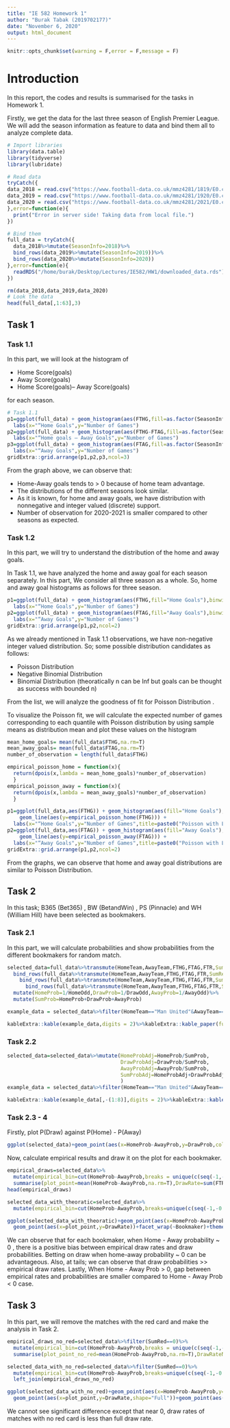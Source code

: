 ```yaml
---
title: "IE 582 Homework 1"
author: "Burak Tabak (2019702177)"
date: "November 6, 2020"
output: html_document
---
```


```r
knitr::opts_chunk$set(warning = F,error = F,message = F)
```

# Introduction

In this report, the codes and results is summarised for the tasks in Homework 1.

Firstly, we get the data for the last three season of English Premier League. We will add the season information as feature to data and bind them all to analyze complete data.

```r
# Import libraries
library(data.table)
library(tidyverse)
library(lubridate)

# Read data
tryCatch({
data_2018 = read.csv("https://www.football-data.co.uk/mmz4281/1819/E0.csv")
data_2019 = read.csv("https://www.football-data.co.uk/mmz4281/1920/E0.csv")
data_2020 = read.csv("https://www.football-data.co.uk/mmz4281/2021/E0.csv")
},error=function(e){
  print("Error in server side! Taking data from local file.")
})

# Bind them
full_data = tryCatch({
  data_2018%>%mutate(SeasonInfo=2018)%>%
  bind_rows(data_2019%>%mutate(SeasonInfo=2019))%>%
  bind_rows(data_2020%>%mutate(SeasonInfo=2020))
},error=function(e){
  readRDS("/home/burak/Desktop/Lectures/IE582/HW1/downloaded_data.rds")
})

rm(data_2018,data_2019,data_2020)
# Look the data
head(full_data[,1:63],3)
```


## Task 1

### Task 1.1

In this part, we will look at the histogram of

* Home Score(goals)
* Away Score(goals)
* Home Score(goals)– Away Score(goals)

for each season.

```r
# Task 1.1
p1=ggplot(full_data) + geom_histogram(aes(FTHG,fill=as.factor(SeasonInfo)),binwidth = 0.5,show.legend = F)+facet_wrap(~SeasonInfo,nrow=3)+theme_bw()+
  labs(x="“Home Goals",y="Number of Games")
p2=ggplot(full_data) + geom_histogram(aes(FTHG-FTAG,fill=as.factor(SeasonInfo)),binwidth = 0.5,show.legend = F)+facet_wrap(~SeasonInfo,nrow=3)+theme_bw()+
  labs(x="“Home goals – Away Goals",y="Number of Games")
p3=ggplot(full_data) + geom_histogram(aes(FTAG,fill=as.factor(SeasonInfo)),binwidth = 0.5,show.legend = F)+facet_wrap(~SeasonInfo,nrow=3)+theme_bw()+
  labs(x="“Away Goals",y="Number of Games")
gridExtra::grid.arrange(p1,p2,p3,ncol=3)

```

From the graph above, we can observe that:

* Home-Away goals tends to > 0 because of home team advantage.
* The distributions of the different seasons look similar.
* As it is known, for home and away goals, we have distribution with nonnegative and integer valued (discrete) support.
* Number of observation for 2020-2021 is smaller compared to other seasons as expected. 

### Task 1.2

In this part, we will try to understand the distribution of the home and away goals.

In Task 1.1, we have analyzed the home and away goal for each season separately. In this part, We consider all three season as a whole. So, home and away goal histograms as follows for three season.

```r
p1=ggplot(full_data) + geom_histogram(aes(FTHG,fill="Home Goals"),binwidth = 0.5,show.legend = F)+theme_bw()+
  labs(x="“Home Goals",y="Number of Games")
p2=ggplot(full_data) + geom_histogram(aes(FTAG,fill="Away Goals"),binwidth = 0.5,show.legend = F)+theme_bw()+
  labs(x="“Away Goals",y="Number of Games")
gridExtra::grid.arrange(p1,p2,ncol=2)

```

As we already mentioned in Task 1.1 observations, we have non-negative integer valued distribution. So; some possible distribution candidates as follows:

* Poisson Distribution
* Negative Binomial Distribution
* Binomial Distribution (theoratically n can be Inf but goals can be thought as success with bounded n)

From the list, we will analyze the goodness of fit for Poisson Distribution .

To visualize the Poisson fit,  we will calculate the expected number of games corresponding to each quantile with Poisson distribution by using sample means as distribution mean and plot these values on the histogram

```r
mean_home_goals= mean(full_data$FTHG,na.rm=T)
mean_away_goals= mean(full_data$FTAG,na.rm=T)
number_of_observation = length(full_data$FTHG)

empirical_poisson_home = function(x){
  return(dpois(x,lambda = mean_home_goals)*number_of_observation)
  }
empirical_poisson_away = function(x){
  return(dpois(x,lambda = mean_away_goals)*number_of_observation)
  }

p1=ggplot(full_data,aes(FTHG)) + geom_histogram(aes(fill="Home Goals"),binwidth = 0.5,show.legend = F)+theme_bw()+
    geom_line(aes(y=empirical_poisson_home(FTHG))) +
  labs(x="“Home Goals",y="Number of Games",title=paste0("Poisson with Lambda: ",round(mean_home_goals,2)))
p2=ggplot(full_data,aes(FTAG)) + geom_histogram(aes(fill="Away Goals"),binwidth = 0.5,show.legend = F)+theme_bw()+
    geom_line(aes(y=empirical_poisson_away(FTAG))) +
  labs(x="“Away Goals",y="Number of Games",title=paste0("Poisson with Lambda: ",round(mean_away_goals,2)))
gridExtra::grid.arrange(p1,p2,ncol=2)

```

From the graphs, we can observe that home and away goal distributions are similar to Poisson Distribution.

## Task 2

In this task; B365 (Bet365) , BW (BetandWin) , PS (Pinnacle) and WH (William Hill) have been selected as bookmakers.

### Task 2.1

In this part, we will calculate probabilities and show probabilities from the different bookmakers for random match.

```r
selected_data=full_data%>%transmute(HomeTeam,AwayTeam,FTHG,FTAG,FTR,SumRed=HR+AR,HomeOdd=B365H,DrawOdd=B365D,AwayOdd=B365A,Bookmaker="Bet365")%>%
  bind_rows(full_data%>%transmute(HomeTeam,AwayTeam,FTHG,FTAG,FTR,SumRed=HR+AR,HomeOdd=BWH,DrawOdd=BWD,AwayOdd=BWA,Bookmaker="BetandWin"))%>%
    bind_rows(full_data%>%transmute(HomeTeam,AwayTeam,FTHG,FTAG,FTR,SumRed=HR+AR,HomeOdd=PSH,DrawOdd=PSD,AwayOdd=PSA,Bookmaker="Pinnacle"))%>%
      bind_rows(full_data%>%transmute(HomeTeam,AwayTeam,FTHG,FTAG,FTR,SumRed=HR+AR,HomeOdd=WHH,DrawOdd=WHD,AwayOdd=WHA,Bookmaker="WilliamHill"))%>%
  mutate(HomeProb=1/HomeOdd,DrawProb=1/DrawOdd,AwayProb=1/AwayOdd)%>%
  mutate(SumProb=HomeProb+DrawProb+AwayProb)

example_data = selected_data%>%filter(HomeTeam=="Man United"&AwayTeam=="Leicester"&FTHG==2&FTAG==1)

kableExtra::kable(example_data,digits = 2)%>%kableExtra::kable_paper(full_width=F)

```

### Task 2.2

```r
selected_data=selected_data%>%mutate(HomeProbAdj=HomeProb/SumProb,
                                     DrawProbAdj=DrawProb/SumProb,
                                     AwayProbAdj=AwayProb/SumProb,
                                     SumProbAdj=HomeProbAdj+DrawProbAdj+AwayProbAdj
                                     )
example_data = selected_data%>%filter(HomeTeam=="Man United"&AwayTeam=="Leicester"&FTHG==2&FTAG==1)

kableExtra::kable(example_data[,-(1:8)],digits = 2)%>%kableExtra::kable_paper(full_width=F)

```


### Task 2.3 - 4

Firstly, plot P(Draw) against P(Home) - P(Away)

```r
ggplot(selected_data)+geom_point(aes(x=HomeProb-AwayProb,y=DrawProb,col=Bookmaker))+facet_wrap(~Bookmaker)+theme_bw()
```

Now, calculate empirical results and draw it on the plot for each bookmaker.

```r
empirical_draws=selected_data%>%
  mutate(empirical_bin=cut(HomeProb-AwayProb,breaks = unique(c(seq(-1,-0.1,0.18),seq(-0.1,0.1,0.05),seq(0.1,1,0.18)))))%>%group_by(Bookmaker,empirical_bin)%>%
  summarise(plot_point=mean(HomeProb-AwayProb,na.rm=T),DrawRate=sum(FTR=="D")/n())
head(empirical_draws)

selected_data_with_theoratic=selected_data%>%
  mutate(empirical_bin=cut(HomeProb-AwayProb,breaks=unique(c(seq(-1,-0.1,0.18),seq(-0.1,0.1,0.05),seq(0.1,1,0.18)))))%>%left_join(empirical_draws)

ggplot(selected_data_with_theoratic)+geom_point(aes(x=HomeProb-AwayProb,y=DrawProb,col=Bookmaker))+
  geom_point(aes(x=plot_point,y=DrawRate))+facet_wrap(~Bookmaker)+theme_bw()

```

We can observe that for each bookmaker, when Home - Away probability ~ 0 , there is a positive bias between empirical draw rates and draw probabilities. Betting on draw when home-away probability ~ 0 can be advantageous. Also, at tails; we can observe that draw probabilities >> empirical draw rates. Lastly, When Home - Away Prob > 0, gap between empirical rates and probabilities are smaller compared to   Home - Away Prob < 0 case.


## Task 3

In this part, we will remove the matches with the red card and make the analysis in Task 2.

```r
empirical_draws_no_red=selected_data%>%filter(SumRed==0)%>%
  mutate(empirical_bin=cut(HomeProb-AwayProb,breaks = unique(c(seq(-1,-0.1,0.18),seq(-0.1,0.1,0.05),seq(0.1,1,0.18)))))%>%group_by(Bookmaker,empirical_bin)%>%
  summarise(plot_point_no_red=mean(HomeProb-AwayProb,na.rm=T),DrawRateNoRed=sum(FTR=="D")/n())

selected_data_with_no_red=selected_data%>%filter(SumRed==0)%>%
  mutate(empirical_bin=cut(HomeProb-AwayProb,breaks=unique(c(seq(-1,-0.1,0.18),seq(-0.1,0.1,0.05),seq(0.1,1,0.18)))))%>%left_join(empirical_draws)%>%
  left_join(empirical_draws_no_red)

ggplot(selected_data_with_no_red)+geom_point(aes(x=HomeProb-AwayProb,y=DrawProb,col=Bookmaker))+
  geom_point(aes(x=plot_point,y=DrawRate,shape="Full"))+geom_point(aes(x=plot_point_no_red,y=DrawRateNoRed,shape="NoRed"))+facet_wrap(~Bookmaker)+theme_bw()


```

We cannot see significant difference except that near 0, draw rates of matches with no red card is less than full draw rate.